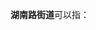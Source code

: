 '''湖南路街道'''可以指：
{{PRC admin/disambig|31/01/04/004/000|32/01/06/003/000}}
{{disambig|cat=五字乡级行政区划-街道名消歧义}}